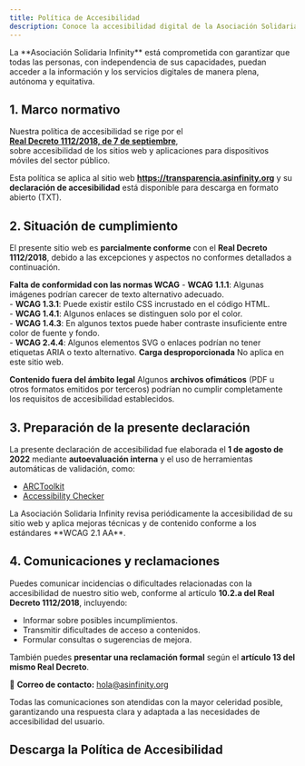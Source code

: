 ```yaml
---
title: Política de Accesibilidad
description: Conoce la accesibilidad digital de la Asociación Solidaria Infinity en Canarias, garantizando acceso universal per Real Decreto 1112/2018 para personas con discapacidad.
---
```



<Aside type="note" title="Compromiso con la accesibilidad digital">
La **Asociación Solidaria Infinity** está comprometida con garantizar que todas las personas, con independencia de sus capacidades, puedan acceder a la información y los servicios digitales de manera plena, autónoma y equitativa.
</Aside>

## 1. Marco normativo

Nuestra política de accesibilidad se rige por el  
[**Real Decreto 1112/2018, de 7 de septiembre**](https://www.boe.es/eli/es/rd/2018/09/07/1112),  
sobre accesibilidad de los sitios web y aplicaciones para dispositivos móviles del sector público.  

Esta política se aplica al sitio web **https://transparencia.asinfinity.org** y su **declaración de accesibilidad** está disponible para descarga en formato abierto (TXT).

<DocCardLink ref="2024_declaracion_accesibilidad" />

## 2. Situación de cumplimiento

El presente sitio web es **parcialmente conforme** con el **Real Decreto 1112/2018**, debido a las excepciones y aspectos no conformes detallados a continuación.

**Falta de conformidad con las normas WCAG**
    - **WCAG 1.1.1**: Algunas imágenes podrían carecer de texto alternativo adecuado.  
    - **WCAG 1.3.1**: Puede existir estilo CSS incrustado en el código HTML.  
    - **WCAG 1.4.1**: Algunos enlaces se distinguen solo por el color.  
    - **WCAG 1.4.3**: En algunos textos puede haber contraste insuficiente entre color de fuente y fondo.  
    - **WCAG 2.4.4**: Algunos elementos SVG o enlaces podrían no tener etiquetas ARIA o texto alternativo.
**Carga desproporcionada**
    No aplica en este sitio web.

**Contenido fuera del ámbito legal**
    Algunos **archivos ofimáticos** (PDF u otros formatos emitidos por terceros) podrían no cumplir completamente los requisitos de accesibilidad establecidos.

## 3. Preparación de la presente declaración

La presente declaración de accesibilidad fue elaborada el **1 de agosto de 2022** mediante **autoevaluación interna** y el uso de herramientas automáticas de validación, como:

- [ARCToolkit](https://www.arctoolkit.com)  
- [Accessibility Checker](https://www.accessibilitychecker.org)  

<Aside type="tip" title="Compromiso de mejora continua">
La Asociación Solidaria Infinity revisa periódicamente la accesibilidad de su sitio web y aplica mejoras técnicas y de contenido conforme a los estándares **WCAG 2.1 AA**.
</Aside>

## 4. Comunicaciones y reclamaciones

Puedes comunicar incidencias o dificultades relacionadas con la accesibilidad de nuestro sitio web, conforme al artículo **10.2.a del Real Decreto 1112/2018**, incluyendo:

- Informar sobre posibles incumplimientos.  
- Transmitir dificultades de acceso a contenidos.  
- Formular consultas o sugerencias de mejora.

También puedes **presentar una reclamación formal** según el **artículo 13 del mismo Real Decreto**.

📧 **Correo de contacto:** [hola@asinfinity.org](mailto:hola@asinfinity.org)

<Aside type="caution" title="Tiempos de respuesta">
Todas las comunicaciones son atendidas con la mayor celeridad posible, garantizando una respuesta clara y adaptada a las necesidades de accesibilidad del usuario.
</Aside>

## Descarga la Política de Accesibilidad


<DocCardLink ref="3" />

